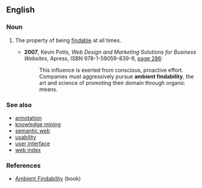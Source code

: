 ==English==
{{rfv}}

===Noun===
{{en-noun|sg=[[ambient]] [[findability]]|ambient findabilities}}

# {{information science|internet}} The property of being [[findable]] at all times.
#* '''2007''', Kevin Potts, ''Web Design and Marketing Solutions for Business Websites'', Apress, ISBN 978-1-59059-839-9, [http://books.google.com/books?id=mNZtuAA8Nx4C&pg=PA286&dq=ambient-findability page 286]:
#*: This influence is exerted from conscious, proactive effort. Companies must aggressively pursue '''ambient findability''', the art and science of promoting their domain through organic means.

===See also===
* [[annotation]]
* [[knowledge mining]]
* [[semantic web]]
* [[usability]]
* [[user interface]]
* [[web index]]

===References===
* [http://www.oreilly.com/catalog/ambient/ Ambient Findability] (book)